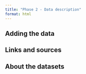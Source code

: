 ```yaml
---
title: "Phase 2 - Data description"
format: html
---
```


## Adding the data



## Links and sources



## About the datasets



